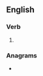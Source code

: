 ==English==

===Verb===
{{head|en|present participle}}

# {{present participle of|loose|lang=en|nocat=1}}

===Anagrams===
* {{anagrams|en|a=gilnoos|olingos|soloing|sooling}}